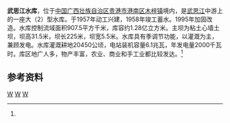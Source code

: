 {{Infobox Reservoir 
|name = 武思江水库
|nickname =
|image = 
|image_caption = 
|map = 
|map_caption = 
|pushpin_map = China Guangxi
|pushpin_map_caption = 武思江水库在广西的位置
|code = BHA42F00202
|class = 大（2）型水库
|location_of_reservoir = [[广西壮族自治区|广西壮族自治区]][[贵港市|贵港市]][[港南区|港南区]][[木梓镇|木梓镇]]
|location_of_dam = 
|inflow =
|outflow = [[武思江|武思江]]
|catchment_area = 907.5
|reservoir_area = 
|mean_depth = 
|maximum_depth = 
|flood_level = 
|normal_water_level =
|dead_water_level = 
|water_quality = 
|island = 
|maximum_storage_capacity = 
|normal_storage_capacity =
|dead_storage_capacity = 
|type_of_dam =粘土心墙土坝
|elevation_of_dam = 
|height_of_dam = 31.5
|length_of_dam =225
|width_of_dam =5.5
|installed_capacity = 6.1兆瓦
|irrigated_area =
|start = 1957年
|complete = 1958年
|cost = 
|emigrate =5011
|latd = 22
|latm = 43
|lats = 01
|latNS =N 
|longd = 109
|longm = 39
|longs = 25
|longEW = E
|website = 
|footnotes = <ref name="中国河湖大典">{{cite book zh |author=《[[中国河湖大典|中国河湖大典]]》编纂委员会 |title=《中国河湖大典·珠江卷》 |format=M |edition=1 |location=北京 |publisher=中国水利水电出版社 |date=2013年1月 |pages=167页 |id= ISBN 978-7-5170-0561-2}}</ref>
}}
'''武思江水库'''，位于[[中国|中国]][[广西壮族自治区|广西壮族自治区]][[贵港市|贵港市]][[港南区|港南区]][[木梓镇|木梓镇]]境内，是[[武思江|武思江]]中游上的一座大（2）型水库。于1957年动工兴建，1958年竣工蓄水。1995年加固改造。水库控制流域面积907.5平方千米，库容约1.28亿立方米。主坝为粘土心墙土坝，坝高31.5米，坝长225米，坝宽5.5米。水库具有季调节功能，以灌溉为主，兼顾发电。水库灌溉耕地20450公顷，电站装机容量6.1兆瓦，年发电量2000千瓦时。库区地广人多，物产丰富，农业、商业和手工业都比较发达。<ref name="中国河湖大典"/>

==参考资料==
{{reflist}}
[[Category:鬱江水系|W]]
[[Category:广西水库|W]]
[[Category:西江水庫|W]]